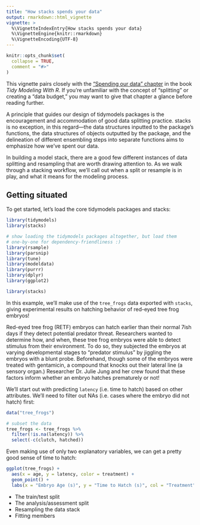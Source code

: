 ```yaml
---
title: "How stacks spends your data"
output: rmarkdown::html_vignette
vignette: >
  %\VignetteIndexEntry{How stacks spends your data}
  %\VignetteEngine{knitr::rmarkdown}
  %\VignetteEncoding{UTF-8}
---
```


```r
knitr::opts_chunk$set(
  collapse = TRUE,
  comment = "#>"
)
```

This vignette pairs closely with the ["Spending our data" chapter](https://www.tmwr.org/splitting.html) in the book _Tidy Modeling With R_. If you're unfamiliar with the concept of "splitting" or creating a "data budget," you may want to give that chapter a glance before reading further.

A principle that guides our design of tidymodels packages is the encouragement and accommodation of good data splitting practice. stacks is no exception, in this regard---the data structures inputted to the package's functions, the data structures of objects outputted by the package, and the delineation of different ensembling steps into separate functions aims to emphasize how we've spent our data.

In building a model stack, there are a good few different instances of data splitting and resampling that are worth drawing attention to. As we walk through a stacking workflow, we'll call out when a split or resample is in play, and what it means for the modeling process.

## Getting situated

To get started, let's load the core tidymodels packages and stacks:

```r
library(tidymodels)
library(stacks)
```

```r
# show loading the tidymodels packages altogether, but load them
# one-by-one for dependency-friendliness :)
library(rsample)
library(parsnip)
library(tune)
library(modeldata)
library(purrr)
library(dplyr)
library(ggplot2)

library(stacks)
```

In this example, we'll make use of the `tree_frogs` data exported with `stacks`, giving experimental results on hatching behavior of red-eyed tree frog embryos! 

Red-eyed tree frog (RETF) embryos can hatch earlier than their normal 7ish days if they detect potential predator threat. Researchers wanted to determine how, and when, these tree frog embryos were able to detect stimulus from their environment. To do so, they subjected the embryos at varying developmental stages to "predator stimulus" by jiggling the embryos with a blunt probe. Beforehand, though some of the embryos were treated with gentamicin, a compound that knocks out their lateral line (a sensory organ.) Researcher Dr. Julie Jung and her crew found that these factors inform whether an embryo hatches prematurely or not!

We'll start out with predicting `latency` (i.e. time to hatch) based on other attributes. We'll need to filter out NAs (i.e. cases where the embryo did not hatch) first:

```r
data("tree_frogs")

# subset the data
tree_frogs <- tree_frogs %>%
  filter(!is.na(latency)) %>%
  select(-c(clutch, hatched))
```

Even making use of only two explanatory variables, we can get a pretty good sense of time to hatch:

```r
ggplot(tree_frogs) +
  aes(x = age, y = latency, color = treatment) +
  geom_point() +
  labs(x = "Embryo Age (s)", y = "Time to Hatch (s)", col = "Treatment")
```

* The train/test split
* The analysis/assessment split
* Resampling the data stack
* Fitting members
